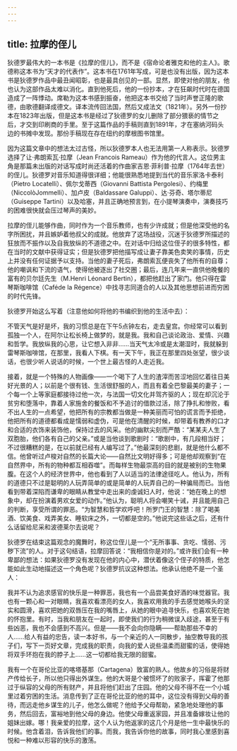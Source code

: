 ```yaml
---
---
---
```

title: 拉摩的侄儿
---




狄德罗最伟大的一本书是《拉摩的侄儿》，而不是《宿命论者雅克和他的主人》。歌德称这本书为“天才的代表作”。这本书在1761年写成，可是也没有出版，因为这本书是狄德罗作品中最丑闻昭彰，也是最具创见的一部。显然，即使对他的朋友，他也认为这部作品太难以消化。直到他死后，他的一份抄本，才在狂飙时代时在德国造成了一阵悸动。席勒为这本书感到振奋，他把这本书交给了当时声誉正隆的歌德，由歌德翻译成德文。译本流传回法国，然后又成法文（1821年）。另外一份抄本在1823年出版，但是这本书是经过了狄德罗的女儿删除了部分猥亵的情节之后，才交到印刷商的手里。至于这篇作品的手稿则直到1891年，才在塞纳河码头边的书摊中发现。那份手稿现在存在纽约的摩根图书馆里。

因为这篇文章中的想法太过古怪，所以狄德罗本人也无法用第一人称表示。狄德罗选择了让·弗朗索瓦·拉摩（Jean Francois Rameau）作为他的代言人。这位男主角是那篇未出版的对话写成时尚还活着的作曲家吉恩·菲利普·拉摩（1764年去世）的侄儿。狄德罗对音乐知道得很详细；他能很熟悉地提到当代的音乐家洛卡泰利（Pietro Locatelli）、佩尔戈蒂西（Giovanni Battista Pergolesi）、约梅里（NiccolòJommelli）、加卢皮（Baldassare Galuppi）、达·芬奇、塔尔蒂尼（Guiseppe Tartini）以及哈塞，并且正确地预言到，在小提琴演奏中，演奏技巧的困难很快就会压过琴声的美妙。

拉摩的侄儿能够作曲，同时作为一个音乐教师，也有少许成就；但是他深受他的名字所困扰，并且嫉妒着他叔父的成就。他放弃了这场战役，沉迷于狄德罗所描述的狂放而不振作以及自我放纵的不道德之中。在对话中归给这位侄子的很多特性，都在当时的文献中获得证实；但是狄德罗把他描写成让妻子靠美色卖笑的事情，历史上并没有任何证据予以支持。当他的妻子死后，弗朗索瓦便丧失了他所有的自尊；他的嘲讽和下流的语气，使得他被逐出了社交圈；最后，连几年来一直供他晚餐的富有的贝尔廷先生（M.Henri Léonard Bertin），都把他赶出了家门。他只得在雷琴斯咖啡馆（Caféde la Régence）中找寻志同道合的人以及其他思想前进而穷困的时代先锋。

狄德罗开始这么写着（注意他如何将他的书编织到他的生活中去）：

不管天气是好是坏，我的习惯总是在下午5点钟左右，走去皇宫。你经常可以看到孤独一个人，在阿尔让松长椅上做梦的，就是我。我和自己谈论政治、爱情、兴趣和哲学。我放纵我的心思，让它想入非非……当天气太冷或是太潮湿时，我就躲到雷琴斯咖啡馆，在那里，我看人下棋。有一天下午，我正在那里四处张望，很少谈话，也很少听人说话的时候，一个世上最古怪的人走近我。



接着，就是一个特殊的人物画像——一个喝下了人生的渣滓而苦涩地回忆着往日美好光景的人；以前是个很有钱、生活很舒服的人，而且有着全巴黎最美的妻子；一个每一个上等家庭都接待过他一次，与法国一切文化并驾齐驱的人；现在却沉沦于贫穷和堕落中，靠着人家施舍的餐饭和不予追讨的借款过活，除了挣扎和惨败，看不出人生的一点希望，他把所有的宗教都当做是一种美丽而可怕的谎言而予拒绝，他把所有的道德都看成是懦弱和虚伪，可是他在清醒的时候，却带着有教养的口才和合适的衣饰来装饰他，保持过去的风采。他的幽默尖刻而严酷：“某某夫人生了双胞胎，他们各有自己的父亲。”或是当他谈到歌剧时：“歌剧中，有几段相当好；不过很糟糕的是，在以前就已经有人编写过了。”他最深刻的悲剧，就是他什么都不信。他曾听过卢梭对自然的长篇大论——自然比文明好得多；可是他却观察到“在自然界中，所有的物种都互相吞噬”。而每样生物最崇高的目的就是被别的生物果腹。在这个人的经济世界中，他也看到了人以适当的法律途径吃人。他认为，所有的道德只不过是聪明的人玩弄简单的或是简单的人玩弄自己的一种骗局而已。当他看到带着深陷而谦卑的眼睛从教堂中走出来的虔诚妇人时，他说：“她在晚上的想象中，却在扮演着男欢女爱的动作。”他认为，聪明人将会嘲笑十诫，并且能用自己的判断，享受所谓的罪恶。“为智慧和哲学欢呼吧！所罗门王的智慧：除了喝美酒、饮美食、戏弄美女、睡软床之外，一切都是空的。”他说完这些话之后，还有什么话留给尼采和波德莱尔去说呢？

狄德罗在结束这篇观念的魔舞时，称这位侄儿是一个“无所事事、贪吃、懦弱、污秽下流”的人。对于这句结语，拉摩回答说：“我相信你是对的。”或许我们会有一种卑鄙的想法：如果狄德罗没有发现在他的内心中，潜伏着像这个侄子的特质，他怎能如此生动地描述这一个角色呢？狄德罗抗议这种想法。他承认他绝不是一个圣人：

我并不认为追求感官的快乐是一种罪恶，我也有一个品尝美食好酒的味觉器官。我也有一颗心和一对眼睛，我喜欢看漂亮的女人，我喜欢用我的手去感觉她喉头的坚实和圆滑，喜欢把她的双唇压在我的嘴唇上，从她的眼中追寻快乐，也喜欢死在她的怀抱里。有时，当我和朋友在一起时，即使我们的行为稍微误入歧途，甚至于有些凶恶，我也不会感到不高兴。但是——我不会向你隐瞒——帮助那些不幸的人……给人有益的忠告，读一本好书，与一个亲近的人一同散步，抽空教导我的孩子们，写下一页好文章，完成我的职责，向我的爱人说些温柔而甜蜜的话，使得她将双手环抱在我的脖子上……这一切都给我无限的甜蜜。

我有一个在哥伦比亚的喀塔基那（Cartagena）致富的熟人。他故乡的习俗是将财产传给长子，所以他只得出外谋生。他的大哥是个被惯坏了的败家子，挥霍了他那过于纵容的父母的所有财产，并且将他们赶出了庄园。他的父母不得不在一个小城里过着穷困的生活。消息传到了正在哥伦比亚的他的耳中，这位没有得到父母的善待，而远走他乡谋生的儿子，他怎么做呢？他给予父母帮助，紧急地处理他的事务，然后回去，富裕地到他父母的身边。他使父母重返家园，并且准备嫁妆让他的姐妹出嫁。哪！我亲爱的拉摩，这个人认为他返家的这几个月是他一生中最快乐的时候。他含着泪，告诉我他们的事。而我，我告诉你他的故事，同时我心里感到喜悦和一种难以形容的快乐的激荡。